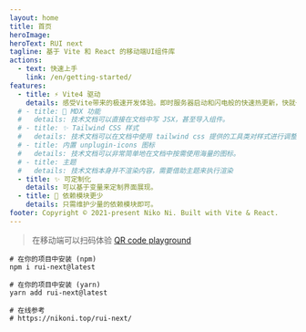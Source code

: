 ```yaml
---
layout: home
title: 首页
heroImage:
heroText: RUI next
tagline: 基于 Vite 和 React 的移动端UI组件库
actions:
  - text: 快速上手
    link: /en/getting-started/
features:
  - title: ⚡️ Vite4 驱动
    details: 感受Vite带来的极速开发体验。即时服务器启动和闪电般的快速热更新，快就一个字无论应用有多大。
  # - title: 📘 MDX 功能
  #   details: 技术文档可以直接在文档中写 JSX，甚至导入组件。
  # - title: ✨ Tailwind CSS 样式
  #   details: 技术文档可以在文档中使用 tailwind css 提供的工具类对样式进行调整。
  # - title: 内置 unplugin-icons 图标
  #   details: 技术文档可以非常简单地在文档中按需使用海量的图标。
  # - title: 主题
  #   details: 技术文档本身并不渲染内容，需要借助主题来执行渲染
  - title: ✨ 可定制化
    details: 可以基于变量来定制界面展现。
  - title: 📘 依赖模块更少
    details: 只需维护少量的依赖模块即可。
footer: Copyright © 2021-present Niko Ni. Built with Vite & React.
---
```



> 在移动端可以扫码体验 [QR code playground](/en/qr-code/) <IconLightning className="text-[1.3em] text-amber-500" />

```shell
# 在你的项目中安装 (npm)
npm i rui-next@latest

# 在你的项目中安装 (yarn)
yarn add rui-next@latest

# 在线参考
# https://nikoni.top/rui-next/
```
